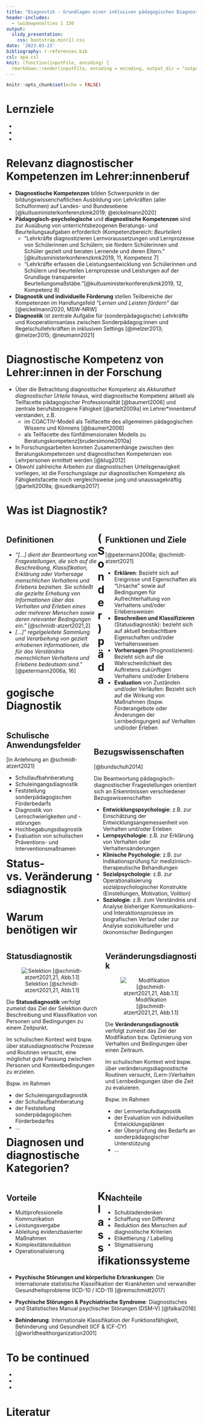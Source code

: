 ```yaml
---
title: "Diagnostik - Grundlagen einer inklusiven pädagogischen Diagnostik"
header-includes:
  - \widowpenalties 1 150
output: 
  slidy_presentation:
    css: bootstrap.min(1).css
date: '2023-03-23'
bibliography: r-references.bib
csl: apa.csl
knit: (function(inputFile, encoding) {
  rmarkdown::render(inputFile, encoding = encoding, output_dir = "output") })
---
```


```r
knitr::opts_chunk$set(echo = FALSE)
```




# Lernziele


-
-
-


# Relevanz diagnostischer Kompetenzen im Lehrer:innenberuf

- **Diagnostische Kompetenzen** bilden Schwerpunkte in der bildungswissenchaftlichen Ausbildung von Lehrkräften (aller Schulformen) auf Landes- und Bundesebene [@kultusministerkonferenzkmk2019; @eickelmann2020]
- **Pädagogisch-psychologische** und **diagnostische Kompetenzen** sind zur Ausübung von unterrichtsbezogenen Beratungs- und Beurteilungsaufgaben erforderlich     (Kompetenzbereich: *Beurteilen*) 
    - "Lehrkräfte diagnostizieren Lernvoraussetzungen und Lernprozesse von Schülerinnen und Schülern; sie fördern Schülerinnen und Schüler gezielt und             beraten Lernende und deren Eltern." [@kultusministerkonferenzkmk2019, 11, Kompetenz 7]
    - "Lehrkräfte erfassen die Leistungsentwicklung von Schülerinnen und Schülern und beurteilen Lernprozesse und Leistungen auf der Grundlage                     transparenter Beurteilungsmaßstäbe."[@kultusministerkonferenzkmk2019, 12, Kompetenz 8]
- **Diagnostik und individuelle Förderung** stellen Teilbereiche der Kompetenzen im Handlungsfeld *"Lernen und Leisten fördern"* dar [@eickelmann2020, MSW-NRW]
-  **Diagnostik** ist zentrale Aufgabe für (sonderpädagogische) Lehrkräfte und Kooperationsanlass zwischen Sonderpädagog:innen und Regelschullehrkräften in inklusiven Settings [@melzer2013; @melzer2015; @neumann2021]

# Diagnostische Kompetenz von Lehrer:innen in der Forschung 

- Über die Betrachtung diagnostischer Kompetenz als *Akkuratheit diagnostischer Urteile* hinaus, wird diagnostische Kompetenz aktuell als Teilfacette        pädagogischer Professionalität [@baumert2006] und zentrale berufsbezogene Fähigkeit [@artelt2009a] im Lehrer*innenberuf verstanden, z.B. 
  - im COACTIV-Modell als Teilfacette des allgemeinen pädagogischen Wissens und Könnens [@baumert2006]
  - als Teilfacette des fünfdimensionalen Modells zu Beratungskompetenz[brudersimone2010a]
- In Forschungsarbeiten konnten Zusammenhänge zwischen den Beratungskompetenzen und diagnostischen Kompetenzen von Lehrpersonen ermittelt werden             [@klug2012]
- Obwohl zahlreiche Arbeiten zur diagnostischen Urteilsgenauigkeit vorliegen, ist die Forschungslage  zur diagnostischen Kompetenz als Fähigkeitsfacette     noch vergleichsweise jung und unaussagekräftig [@artelt2009a; @suedkamp2017]

# Was ist Diagnostik?

::: {.left style="float:left;width:48%"}
## **Definitionen**

-   *"[...] dient der Beantwortung von Fragestellungen, die sich auf die Beschreibung, Klassifikation, Erklärung oder Vorhersage menschlichen Verhaltens      und Erlebens beziehen. Sie schließt die gezielte Erhebung von Informationen über das Verhalten und Erleben eines oder mehrerer Menschen sowie deren     relevanter Bedingungen ein."* [@schmidt-atzert2021,2]
-   *[...]" regelgeleitete Sammlung und Verarbeitung von gezielt erhobenen Informationen, die für das Verständnis menschlichen Verhaltens und Erlebens         bedeutsam sind."* [@petermann2006a, 16]
:::

::: {.right style="float:right;width:48%"}
## **Funktionen und Ziele**

[@petermann2006a; @schmidt-atzert2021]

-   **Erklären**: Bezieht sich auf Ereignisse und Eigenschaften als "Ursache" sowie auf Bedingungen für Aufrechterhaltung von Verhaltens und/oder            Erlebensweisen
-   **Beschreiben und Klassifizieren** (Statusdiagnostik): bezieht sich auf aktuell beobachtbare Eigenschaften und/oder Verhaltensweisen
-   **Vorhersagen** (Prognostizieren): Bezieht sich auf die Wahrscheinlichkeit des Auftretens zukünftigen Verhaltens und/oder Erlebens
-   **Evaluation** von Zuständen und/oder Verläufen: Bezieht sich auf die Wirkung von Maßnahmen (bspw. Förderangebote oder Änderungen der Lernbedingungen) auf Verhalten und/oder Erleben
:::

# (Sonder)pädagogische Diagnostik

::: {.left style="float:left;width:43%"}
## **Schulische Anwendungsfelder**

[in Anlehnung an @schmidt-atzert2021]

-   Schullaufbahnberatung
-   Schuleingangsdiagnostik
-   Feststellung sonderpädagogischen Förderbedarfs
-   Diagnostik von Lernschwierigkeiten und -störungen
-   Hochbegabungsdiagnostik
-   Evaluation von schulischen Präventions- und Interventionsmaßnamen
:::

::: {.right style="float:right;width:54%"}
## **Bezugswissenschaften**

[@bundschuh2014]

Die Beantwortung pädagogisch-diagnostischer Fragestellungen orientiert sich an Erkenntnissen verschiedener Bezugswissenschaften

-   **Entwicklungspsychologie**: z.B. zur Einschätzung der Entwicklungsangemessenheit von Verhalten und/oder Erleben 
-   **Lernpsychologie**: z.B.  zur Erklärung von Verhalten oder Verhaltensänderungen
-   **Klinische Psychologie**: z.B. zur Indikationsprüfung für medizinisch-therapeutische Behandlungen
-   **Sozialpsychologie**: z.B. zur Operationalisierung sozialpsychologischer Konstrukte (Einstellungen, Motivation, Volition)
-   **Soziologie**: z.B. zum Verständnis und Analyse bisheriger Kommunikations- und Interaktionsprozesse im biografischen Verlauf oder zur Analyse soziokultureller und ökonomischer Bedingungen

:::


# Status- vs. Veränderungsdiagnostik

::: {.left style="float:left;width:48%"}
## **Statusdiagnostik**

<center>

![Selektion [@schmidt-atzert2021,21, Abb.1.1]](assets/Selektion.png)

</center>

Die **Statusdiagnostik** verfolgt zumeist das Ziel der Selektion durch Beschreibung und Klassifikation von Personen und Bedingungen zu einem Zeitpunkt.

Im schulischen Kontext wird bspw. über statusdiagnostische Prozesse und Routinen versucht, eine möglichst gute Passung zwischen Personen und Kontextbedingungen zu erzielen.

Bspw. im Rahmen

-   der Schuleingangsdiagnostik
-   der Schullaufbahnberatung
-   der Feststellung sonderpädagogischen Förderbedarfes
-   ...
:::

::: {.right style="float:right;width:48%"}
## **Veränderungsdiagnostik**

<center>

![Modifikation [@schmidt-atzert2021,21, Abb.1.1]](assets/Modifikation.png)

</center>

Die **Veränderungsdiagnostik** verfolgt zumeist das Ziel der Modifikation bzw. Optimierung von Verhalten und Bedingungen über einen Zeitraum.

Im schulischen Kontext wird bspw. über veränderungsdiagnostische Routinen versucht, (Lern-)Verhalten und Lernbedingungen über die Zeit zu evaluieren.

Bspw. im Rahmen

-   der Lernverlaufsdiagnostik
-   der Evaluation von individuellen Entwicklungsplänen
-   der Überprüfung des Bedarfs an sonderpädagogischer Unterstützung
-   ...
:::

# Warum benötigen wir Diagnosen und diagnostische Kategorien? {.bigger}

::: {.left style="float:left;width:48%"}
## Vorteile

-   Multiprofessionelle Kommunikation
-   Leistungsvergabe
-   Ableitung evidenzbasierter Maßnahmen
-   Komplexitätsreduktion
-   Operationalisierung
:::

::: {.right style="float:right;width:48%"}
## Nachteile

-   Schubladendenken
-   Schaffung von Differenz
-   Reduktion des Menschen auf diagnostische Kriterien
-   Etikettierung / Labelling
-   Stigmatisierung
:::

# Klassifikationssysteme

-   **Psychische Störungen und körperliche Erkrankungen**: Die Internationale statistische Klassifikation der Krankheiten und verwandter Gesundheitsprobleme (ICD-10 / ICD-11) [@remschmidt2017]

-   **Psychische Störungen & Psychiatrische Syndrome**: Diagnostisches und Statistisches Manual psychischer Störungen (DSM-V) [@falkai2018]

-   **Behinderung**: Internationale Klassifikation der Funktionsfähigkeit, Behinderung und Gesundheit (ICF & ICF-CY) [@worldhealthorganization2001]

# To be continued

-
-
-


# Literatur {.allowframbreaks}

<font size="4">
